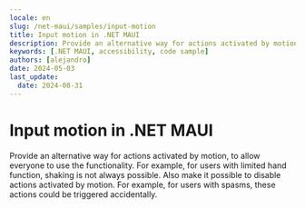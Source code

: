 ```yaml
---
locale: en
slug: /net-maui/samples/input-motion
title: Input motion in .NET MAUI
description: Provide an alternative way for actions activated by motion, to allow everyone to use the functionality.
keywords: [.NET MAUI, accessibility, code sample]
authors: [alejandro]
date: 2024-05-03
last_update:
  date: 2024-08-31
---
```


# Input motion in .NET MAUI

Provide an alternative way for actions activated by motion, to allow everyone to use the functionality. For example, for users with limited hand function, shaking is not always possible. Also make it possible to disable actions activated by motion. For example, for users with spasms, these actions could be triggered accidentally.

<CodeSample id="input-motion" platform="net-maui" locale="en"/>
